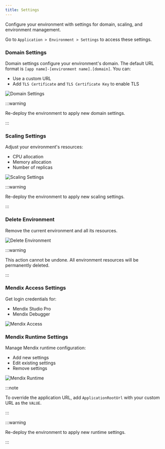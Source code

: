 ```yaml
---
title: Settings
---
```



Configure your environment with settings for domain, scaling, and environment management.

Go to `Application > Environment > Settings` to access these settings.

### Domain Settings

Domain settings configure your environment's domain. The default URL format is `[app name]-[environment name].[domain]`.
You can:

- Use a custom URL
- Add `TLS Certificate` and `TLS Certificate Key` to enable TLS

<img src="/img/domain-settings.png" alt="Domain Settings" className="image" />

:::warning

Re-deploy the environment to apply new domain settings. <ReDeployLink />

:::

### Scaling Settings

Adjust your environment's resources:

- CPU allocation
- Memory allocation
- Number of replicas

<img src="/img/scaling-settings.png" alt="Scaling Settings" className="image" />

:::warning

Re-deploy the environment to apply new scaling settings. <ReDeployLink />

:::

### Delete Environment

Remove the current environment and all its resources.

<img src="/img/delete-environment.png" alt="Delete Environment" className="image" />

:::warning

This action cannot be undone. All environment resources will be permanently deleted.

:::

### Mendix Access Settings

Get login credentials for:

- Mendix Studio Pro
- Mendix Debugger

<img src="/img/mendix-access.png" alt="Mendix Access" className="image" />

### Mendix Runtime Settings

Manage Mendix runtime configuration:

- Add new settings
- Edit existing settings
- Remove settings

<img src="/img/mendix-runtime.png" alt="Mendix Runtime" className="image" />

:::note

To override the application URL, add `ApplicationRootUrl` with your custom URL as the `VALUE`.

:::

:::warning

Re-deploy the environment to apply new runtime settings. <ReDeployLink />

:::
